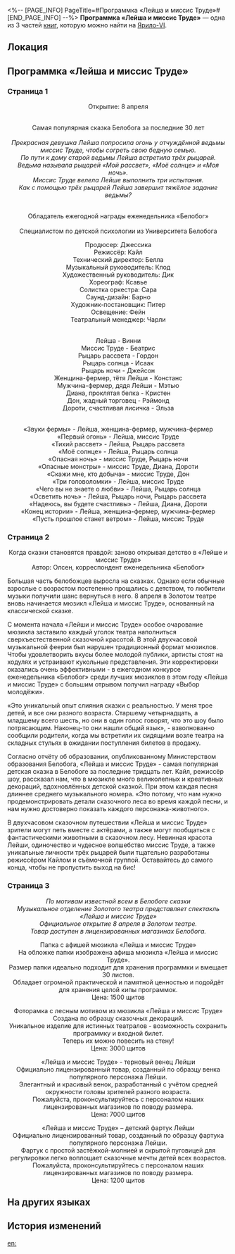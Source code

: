 <%-- [PAGE_INFO]
PageTitle=#Программка «Лейша и миссис Труде»#
[END_PAGE_INFO] --%>
{{Дополнить}}
{{Книга Инфобокс
|id           = 109
|Название     = 
|Изображение  = Иконка Книга.png
|Мир          = Ярило-VI
|Томов        = 3
|Автор        = <!--нужно добавить-->
|Описание     = Программка мюзикла «Лейша и миссис Труде» выдаётся бесплатно при покупке билета.
|Том1         = {{tx}}
|Источник1    = {{tx|Отсутствует источник}}
|Том2         = {{tx}}
|Источник2    = {{tx|Отсутствует источник}}
|Том3         = {{tx}}
|Источник3    = {{tx|Отсутствует источник}}
|Персонажи    = 
|Фракции      = 
}}
'''Программка «Лейша и миссис Труде»''' — одна из 3 частей [[Книги|книг]], которую можно найти на [[Ярило-VI]].

==Локация==
{{Отметка карты|<!--название карты-->|<!--id отметки-->}}

==Программка «Лейша и миссис Труде»==
===Страница 1===
<div align="center">Открытие: 8 апреля<br />
{{Размер|36|Золотой театр}}<br />
''{{Размер|18|Административный район, проспект Алисы, 22}}''

Самая популярная сказка Белобога за последние 30 лет<br />
{{Размер|50|Лейша и миссис Труде}}<br />
''Прекрасная девушка Лейша попросила огонь у отчуждённой ведьмы миссис Труде, чтобы согреть свою бедную семью.''<br />
''По пути к дому старой ведьмы Лейша встретила трёх рыцарей.''<br />
''Ведьма называла рыцарей «Мой рассвет», «Моё солнце» и «Моя ночь».''<br />
''Миссис Труде велела Лейше выполнить три испытания.''<br />
''Как с помощью трёх рыцарей Лейша завершит тяжёлое задание ведьмы?''

{{Размер|32|Номинант премии Голиард за лучший мюзикл года}}<br />
Обладатель ежегодной награды еженедельника «Белобог» {{Размер|32|«Выбор молодёжи»}}<br />
{{Размер|32|РЕКОМЕНДОВАНО}}<br />
Специалистом по детской психологии из Университета Белобога {{Размер|32|Зарой}}

{{Размер|24|Превосходное произведение, которым может наслаждаться вся семья!}}

Продюсер: Джессика<br />
Режиссёр: Кайл<br />
Технический директор: Белла<br />
Музыкальный руководитель: Клод<br />
Художественный руководитель: Дик<br /> Хореограф: Ксавье<br />
Солистка оркестра: Сара<br />
Саунд-дизайн: Барно<br />
Художник-постановщик: Питер<br />
Освещение: Фейн<br />
Театральный менеджер: Чарли

{{Размер|32|В ролях:}}<br />
Лейша - Винни<br />
Миссис Труде - Беатрис<br />
Рыцарь рассвета - Гордон<br />
Рыцарь солнца - Исаак<br />
Рыцарь ночи - Джейсон<br />
Женщина-фермер, тётя Лейши - Констанс<br />
Мужчина-фермер, дядя Лейши - Мэтью<br />
Диана, проклятая белка - Кристен<br />
Дон, жадный торговец - Рэймонд<br /> Дороти, счастливая лисичка - Эльза

{{Размер|32|Концертная программа:}}<br />
«Звуки фермы» - Лейша, женщина-фермер, мужчина-фермер<br />
«Первый огонь» - Лейша, миссис Труде<br />
«Тихий рассвет» - Лейша, Рыцарь рассвета<br />
«Моё солнце» - Лейша, Рыцарь солнца<br />
«Опасная ночь» - миссис Труде, Рыцарь ночи<br />
«Опасные монстры» - миссис Труде, Диана, Дороти<br />
«Скажи мне, кто добыча» - миссис Труде, Дон<br />
«Три головоломки» - Лейша, миссис Труде<br />
«Чего вы не знаете о любви» - Лейша, Рыцарь солнца<br />
«Осветить ночь» - Лейша, Рыцарь ночи, Рыцарь рассвета<br />
«Надеюсь, вы будете счастливы» - Лейша, Диана, Дороти<br />
«Конец истории» - Лейша, женщина-фермер, мужчина-фермер<br />
«Пусть прошлое станет ветром» - Лейша, миссис Труде</div>

===Страница 2===
<div align="center">Когда сказки становятся правдой: заново открывая детство в «Лейше и миссис Труде»<br />
Автор: Олсен, корреспондент еженедельника «Белобог»</div>

Большая часть белобожцев выросла на сказках. Однако если обычные взрослые с возрастом постепенно прощались с детством, то любители музыки получили шанс вернуться в него. 8 апреля в Золотом театре вновь начинается мюзикл «Лейша и миссис Труде», основанный на классической сказке.

С момента начала «Лейши и миссис Труде» особое очарование мюзикла заставило каждый уголок театра наполниться сверхъестественной сказочной красотой. В этой двухчасовой музыкальной феерии был нарушен традиционный формат мюзиклов. Чтобы удовлетворить вкусы более молодой публики, артисты стоят на ходулях и устраивают кукольные представления. Эти корректировки оказались очень эффективными - в ежегодном конкурсе еженедельника «Белобог» среди лучших мюзиклов в этом году «Лейша и миссис Труде» с большим отрывом получил награду «Выбор молодёжи».

«Это уникальный опыт слияния сказки с реальностью. У меня трое детей, и все они разного возраста. Старшему четырнадцать, а младшему всего шесть, но они в один голос говорят, что это шоу было потрясающим. Наконец-то они нашли общий язык», - взволнованно сообщили родители, когда мы встретили их сидящими возле театра на складных стульях в ожидании поступления билетов в продажу.

Согласно отчёту об образовании, опубликованному Министерством образования Белобога, «Лейша и миссис Труде» - самая популярная детская сказка в Белобоге за последние тридцать лет. Кайл, режиссёр шоу, рассказал нам, что в мюзикле много великолепных и креативных декораций, вдохновлённых детской сказкой. При этом каждая песня длиннее среднего музыкального номера. «Это потому, что нам нужно продемонстрировать детали сказочного леса во время каждой песни, и нам нужно достоверно показать каждого персонажа-животного».

В двухчасовом сказочном путешествии «Лейша и миссис Труде» зрители могут петь вместе с актёрами, а также могут пообщаться с фантастическими животными в сказочном лесу. Невинная красота Лейши, одиночество и чудесное волшебство миссис Труде, а также уникальные личности трёх рыцарей были тщательно разработаны режиссёром Кайлом и съёмочной группой. Оставайтесь до самого конца, чтобы не пропустить выход на бис!

===Страница 3===
<div align="center">''По мотивам известной всем в Белобоге сказки''<br />
''Музыкальное отделение Золотого театра представляет спектакль «Лейша и миссис Труде»''<br />
''Официальное открытие 8 апреля в Золотом театре.''<br />
''Товар доступен в лицензированных магазинах Белобога.''

Папка с афишей мюзикла «Лейша и миссис Труде»<br />
На обложке папки изображена афиша мюзикла «Лейша и миссис Труде».<br />
Размер папки идеально подходит для хранения программки и вмещает 30 листов.<br />
Обладает огромной практической и памятной ценностью и подойдёт для хранения целой кипы программок.<br />
Цена: 1500 щитов

Фоторамка с лесным мотивом из мюзикла «Лейша и миссис Труде»<br />
Создана по образцу сказочных декораций.<br />
Уникальное изделие для истинных театралов - возможность сохранить программку и входной билет.<br />
Теперь их можно повесить на стену!<br />
Цена: 3000 щитов

«Лейша и миссис Труде» - терновый венец Лейши<br />
Официально лицензированный товар, созданный по образцу венка популярного персонажа Лейши.<br />
Элегантный и красивый венок, разработанный с учётом средней окружности головы зрителей разного возраста.<br />
Пожалуйста, проконсультируйтесь с персоналом наших лицензированных магазинов по поводу размера.<br />
Цена: 7000 щитов

«Лейша и миссис Труде» – детский фартук Лейши<br />
Официально лицензированный товар, созданный по образцу фартука популярного персонажа Лейши.<br />
Фартук с простой застёжкой-молнией и скрытой пуговицей для регулировки легко воплощает сказочные мечты детей всех возрастов.<br />
Пожалуйста, проконсультируйтесь с персоналом наших лицензированных магазинов по поводу размера.<br />
Цена: 1200 щитов</div>

==На других языках==
{{На других языках
|en   = ''Leisha and Mrs. Trude'' Program
|zhs  = 《蕾莎与特鲁太太》场刊
|zht  = 《蕾莎與特魯太太》場刊
|ja   = 『レイシャとトゥルーおばさん』のパンフレット
|ko   = ≪레이샤와 트루데 부인≫ 팸플릿
|es   = Programa de «Leisha y la señora Trude»
|fr   = Programme de ''Leisha et madame Trude''
|ru   = Программка «Лейша и миссис Труде»
|th   = โบรชัวร์ "Leisha และคุณ Trude"
|vi   = Tờ Gấp Leisha Và Bà Trude
|de   = Programmheft für „Leisha und Frau Trude“
|id   = Buklet "Leisha dan Nyonya Trude"
|pt   = Programa de "Leisha e Sra. Trude"
}}

==История изменений==
{{История изменений|3.5}}

[[en:]]